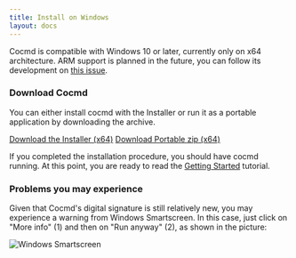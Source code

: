 ```yaml
---
title: Install on Windows
layout: docs
---
```

Cocmd is compatible with Windows 10 or later, currently only on x64 architecture. ARM support is planned in the future, you can follow its development on [this issue](https://github.com/cocmd/cocmd/issues/290).

### Download Cocmd

You can either install cocmd with the Installer or run it as a portable application by downloading the archive.


<div className="">
<a className="btn btn-lg mybtn mb-4" href={getStableDownloadLink("WIN_INSTALLER_DOWNLOAD_URL")} role="button">Download the Installer (x64)</a>
<a className="btn btn-lg mybtn mb-4" href={getStableDownloadLink("WIN_PORTABLE_DOWNLOAD_URL")} role="button">Download Portable zip (x64)</a>
</div>

If you completed the installation procedure, you should have cocmd running. At this point, you are ready to read the [Getting Started](/docs/get-started/) tutorial.

### Problems you may experience

Given that Cocmd's digital signature is still relatively new, you may experience a warning from
Windows Smartscreen. In this case, just click on "More info" (1) and then
on "Run anyway" (2), as shown in the picture:

![Windows Smartscreen](/img/docs/windows-smartscreen.png)